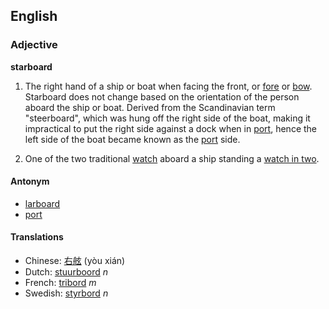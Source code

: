 ==English==
===Adjective===
'''starboard'''

#The right hand of a ship or boat when facing the front, or [[fore]] or [[bow]].  Starboard does not change based on the orientation of the person aboard the ship or boat. Derived from the Scandinavian term "steerboard", which was hung off the right side of the boat, making it impractical to put the right side against a dock when in [[port]], hence the left side of the boat became known as the [[port]] side.
# {{cattag|Nautical}} One of the two traditional [[watches|watch]] aboard a ship standing a [[watch in two]].

====Antonym====
*[[larboard]]
*[[port]]

====Translations====
*Chinese: [[右舷]] (yòu xián)
*Dutch: [[stuurboord]] ''n''
*French: [[tribord]] ''m''
*Swedish: [[styrbord]] ''n''
